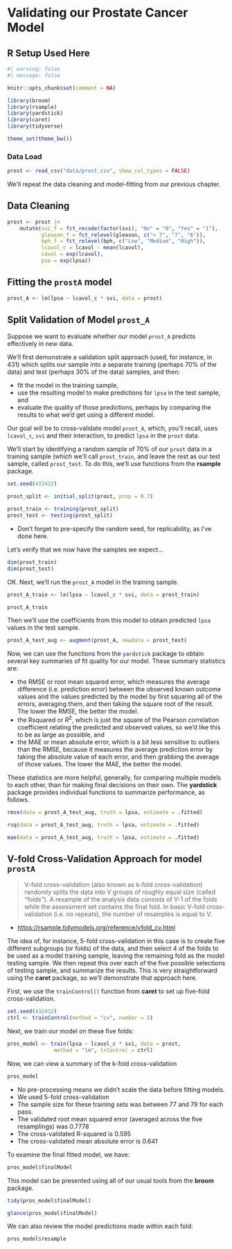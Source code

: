 # Validating our Prostate Cancer Model

## R Setup Used Here

```r
#| warning: false
#| message: false

knitr::opts_chunk$set(comment = NA)

library(broom)
library(rsample)
library(yardstick)
library(caret)
library(tidyverse) 

theme_set(theme_bw())
```

### Data Load

```r
prost <- read_csv("data/prost.csv", show_col_types = FALSE) 
```

We'll repeat the data cleaning and model-fitting from our previous chapter.

## Data Cleaning

```r
prost <- prost |>
    mutate(svi_f = fct_recode(factor(svi), "No" = "0", "Yes" = "1"),
           gleason_f = fct_relevel(gleason, c("> 7", "7", "6")),
           bph_f = fct_relevel(bph, c("Low", "Medium", "High")),
           lcavol_c = lcavol - mean(lcavol),
           cavol = exp(lcavol),
           psa = exp(lpsa))
```

## Fitting the `prostA` model

```r
prost_A <- lm(lpsa ~ lcavol_c * svi, data = prost)
```

## Split Validation of Model `prost_A`

Suppose we want to evaluate whether our model `prost_A` predicts effectively in new data. 

We'll first demonstrate a validation split approach (used, for instance, in 431) which splits our sample into a separate training (perhaps 70% of the data) and test (perhaps 30% of the data) samples, and then:

- fit the model in the training sample,
- use the resulting model to make predictions for `lpsa` in the test sample, and
- evaluate the quality of those predictions, perhaps by comparing the results to what we'd get using a different model.

Our goal will be to cross-validate model `prost_A`, which, you'll recall, uses `lcavol_c`, `svi` and their interaction, to predict `lpsa` in the `prost` data.

We'll start by identifying a random sample of 70% of our `prost` data in a training sample (which we'll call `prost_train`, and leave the rest as our test sample, called `prost_test`. To do this, we'll use functions from the **rsample** package.

```r
set.seed(432432)

prost_split <- initial_split(prost, prop = 0.7)

prost_train <- training(prost_split)
prost_test <- testing(prost_split)
```

- Don't forget to pre-specify the random seed, for replicability, as I've done here.

Let's verify that we now have the samples we expect...

```r
dim(prost_train)
dim(prost_test)
```

OK. Next, we'll run the `prost_A` model in the training sample.

```r
prost_A_train <- lm(lpsa ~ lcavol_c * svi, data = prost_train)

prost_A_train
```

Then we'll use the coefficients from this model to obtain predicted `lpsa` values in the test sample.

```r
prost_A_test_aug <- augment(prost_A, newdata = prost_test)
```

Now, we can use the functions from the `yardstick` package to obtain several key summaries of fit quality for our model. These summary statistics are:

- the RMSE or root mean squared error, which measures the average difference (i.e. prediction error) between the observed known outcome values and the values predicted by the model by first squaring all of the errors, averaging them, and then taking the square root of the result. The lower the RMSE, the better the model.
- the Rsquared or $R^2$, which is just the square of the Pearson correlation coefficient relating the predicted and observed values, so we'd like this to be as large as possible, and
- the MAE or mean absolute error, which is a bit less sensitive to outliers than the RMSE, because it measures the average prediction error by taking the absolute value of each error, and then grabbing the average of those values. The lower the MAE, the better the model.

These statistics are more helpful, generally, for comparing multiple models to each other, than for making final decisions on their own. The **yardstick** package provides individual functions to summarize performance, as follows.

```r
rmse(data = prost_A_test_aug, truth = lpsa, estimate = .fitted)

rsq(data = prost_A_test_aug, truth = lpsa, estimate = .fitted)

mae(data = prost_A_test_aug, truth = lpsa, estimate = .fitted)
```

## V-fold Cross-Validation Approach for model `prostA`

> V-fold cross-validation (also known as k-fold cross-validation) randomly splits the data into V groups of roughly equal size (called "folds"). A resample of the analysis data consists of V-1 of the folds while the assessment set contains the final fold. In basic V-fold cross-validation (i.e. no repeats), the number of resamples is equal to V.

- <https://rsample.tidymodels.org/reference/vfold_cv.html>

The idea of, for instance, 5-fold cross-validation in this case is to create five different subgroups (or folds) of the data, and then select 4 of the folds to be used as a model training sample, leaving the remaining fold as the model testing sample. We then repeat this over each of the five possible selections of testing sample, and summarize the results. This is very straightforward using the **caret** package, so we'll demonstrate that approach here.

First, we use the `trainControl()` function from **caret** to set up five-fold cross-validation.

```r
set.seed(432432)
ctrl <- trainControl(method = "cv", number = 5)
```

Next, we train our model on these five folds:

```r
pros_model <- train(lpsa ~ lcavol_c * svi, data = prost, 
               method = "lm", trControl = ctrl)
```

Now, we can view a summary of the k-fold cross-validation

```r
pros_model
```

- No pre-processing means we didn't scale the data before fitting models.
- We used 5-fold cross-validation
- The sample size for these training sets was between 77 and 79 for each pass.
- The validated root mean squared error (averaged across the five resamplings) was 0.7778
- The cross-validated R-squared is 0.595
- The cross-validated mean absolute error is 0.641

To examine the final fitted model, we have:

```r
pros_model$finalModel
```

This model can be presented using all of our usual tools from the **broom** package.

```r
tidy(pros_model$finalModel)
```

```r
glance(pros_model$finalModel)
```

We can also review the model predictions made within each fold:

```r
pros_model$resample
```

